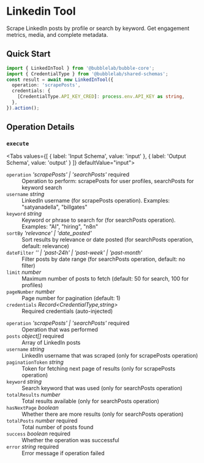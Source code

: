 # Linkedin Tool

Scrape LinkedIn posts by profile or search by keyword. Get engagement metrics, media, and complete metadata.


## Quick Start

```typescript
import { LinkedInTool } from '@bubblelab/bubble-core';
import { CredentialType } from '@bubblelab/shared-schemas';
const result = await new LinkedInTool({
  operation: 'scrapePosts',
  credentials: {
    [CredentialType.API_KEY_CRED]: process.env.API_KEY as string,
  },
}).action();
```

## Operation Details

### `execute`

<Tabs values={[
  { label: 'Input Schema', value: 'input' },
  { label: 'Output Schema', value: 'output' }
]} defaultValue="input">
  <TabItem value="input">

<div className="schema-card">
<dl>
  <dt><code>operation</code> <em>'scrapePosts' | 'searchPosts'</em> <span style={{color:'#d32f2f',fontWeight:600}}>required</span></dt>
  <dd>Operation to perform: scrapePosts for user profiles, searchPosts for keyword search</dd>

  <dt><code>username</code> <em>string</em> </dt>
  <dd>LinkedIn username (for scrapePosts operation). Examples: "satyanadella", "billgates"</dd>

  <dt><code>keyword</code> <em>string</em> </dt>
  <dd>Keyword or phrase to search for (for searchPosts operation). Examples: "AI", "hiring", "n8n"</dd>

  <dt><code>sortBy</code> <em>'relevance' | 'date_posted'</em> </dt>
  <dd>Sort results by relevance or date posted (for searchPosts operation, default: relevance)</dd>

  <dt><code>dateFilter</code> <em>'' | 'past-24h' | 'past-week' | 'past-month'</em> </dt>
  <dd>Filter posts by date range (for searchPosts operation, default: no filter)</dd>

  <dt><code>limit</code> <em>number</em> </dt>
  <dd>Maximum number of posts to fetch (default: 50 for search, 100 for profiles)</dd>

  <dt><code>pageNumber</code> <em>number</em> </dt>
  <dd>Page number for pagination (default: 1)</dd>

  <dt><code>credentials</code> <em>Record&lt;CredentialType,string&gt;</em> </dt>
  <dd>Required credentials (auto-injected)</dd>
</dl>

</div>

  </TabItem>
  <TabItem value="output">

<div className="schema-card">
<dl>
  <dt><code>operation</code> <em>'scrapePosts' | 'searchPosts'</em> <span style={{color:'#d32f2f',fontWeight:600}}>required</span></dt>
  <dd>Operation that was performed</dd>

  <dt><code>posts</code> <em>object[]</em> <span style={{color:'#d32f2f',fontWeight:600}}>required</span></dt>
  <dd>Array of LinkedIn posts</dd>

  <dt><code>username</code> <em>string</em> </dt>
  <dd>LinkedIn username that was scraped (only for scrapePosts operation)</dd>

  <dt><code>paginationToken</code> <em>string</em> </dt>
  <dd>Token for fetching next page of results (only for scrapePosts operation)</dd>

  <dt><code>keyword</code> <em>string</em> </dt>
  <dd>Search keyword that was used (only for searchPosts operation)</dd>

  <dt><code>totalResults</code> <em>number</em> </dt>
  <dd>Total results available (only for searchPosts operation)</dd>

  <dt><code>hasNextPage</code> <em>boolean</em> </dt>
  <dd>Whether there are more results (only for searchPosts operation)</dd>

  <dt><code>totalPosts</code> <em>number</em> <span style={{color:'#d32f2f',fontWeight:600}}>required</span></dt>
  <dd>Total number of posts found</dd>

  <dt><code>success</code> <em>boolean</em> <span style={{color:'#d32f2f',fontWeight:600}}>required</span></dt>
  <dd>Whether the operation was successful</dd>

  <dt><code>error</code> <em>string</em> <span style={{color:'#d32f2f',fontWeight:600}}>required</span></dt>
  <dd>Error message if operation failed</dd>
</dl>

</div>

  </TabItem>
</Tabs>

